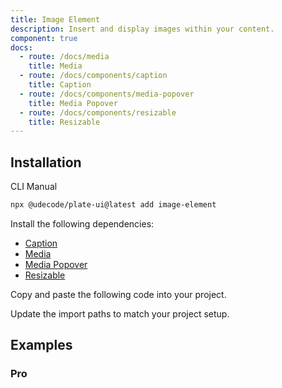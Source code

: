 ```yaml
---
title: Image Element
description: Insert and display images within your content.
component: true
docs:
  - route: /docs/media
    title: Media
  - route: /docs/components/caption
    title: Caption
  - route: /docs/components/media-popover
    title: Media Popover
  - route: /docs/components/resizable
    title: Resizable
---
```


## Installation

<Tabs defaultValue="cli">

<TabsList>
<TabsTrigger value="cli">CLI</TabsTrigger>
<TabsTrigger value="manual">Manual</TabsTrigger>
</TabsList>
<TabsContent value="cli">

```bash
npx @udecode/plate-ui@latest add image-element
```

</TabsContent>

<TabsContent value="manual">

<Steps>

<Step>

Install the following dependencies:

- [Caption](/docs/components/caption)
- [Media](/docs/media)
- [Media Popover](/docs/components/media-popover)
- [Resizable](/docs/components/resizable)

</Step>

<Step>

Copy and paste the following code into your project.

</Step>

<ComponentSource name="image-element" />

<Step>

Update the import paths to match your project setup.

</Step>

</Steps>

</TabsContent>

</Tabs>

## Examples

<ComponentPreview name="playground-demo" id="media" />

<ComponentSource src="../../templates/plate-playground-template/src/components/plate-editor.tsx" />


### Pro
<ComponentPreviewPro name="pro-iframe-demo" id="media-pro" component="media-controller" />
